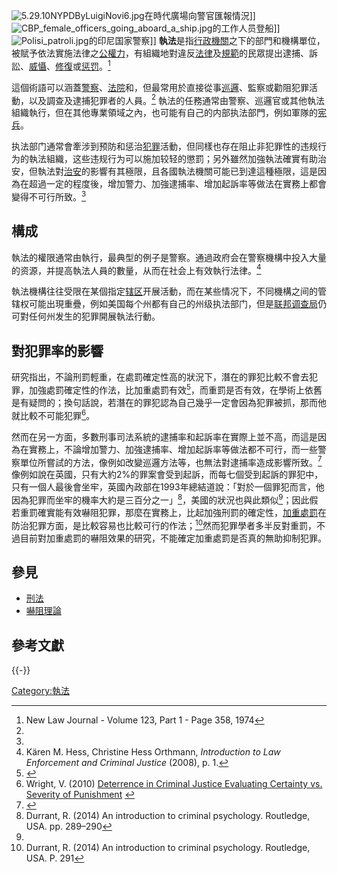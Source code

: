 [[File:5.29.10NYPDByLuigiNovi6.jpg|thumb]]在時代廣場向警官匯報情況]]
[[File:CBP_female_officers_going_aboard_a_ship.jpg|thumb]]的工作人员登船]]
[[File:Polisi_patroli.jpg|thumb]]的印尼国家警察]]
'''執法'''是指[[行政機關|行政機關]]之下的部門和機構單位，被賦予依法實施法律之[[公權力|公權力]]，有組織地對違反[[法律|法律]]及[[社會規範|規範]]的民眾提出逮捕、訴訟、[[嚇阻理論|威懾]]、[[更生|修復]]或[[惩罚|惩罚]]。<ref>New Law Journal - Volume 123, Part 1 - Page 358, 1974</ref>

這個術語可以涵蓋[[警察|警察]]、[[法院|法院]]和{{tsl|en|Corrections|惩教}}，但最常用於直接從事[[巡邏|巡邏]]、監察或勸阻犯罪活動，以及調查及逮捕犯罪者的人員。<ref name="ILE"/> 執法的任務通常由警察、巡邏官或其他執法組織執行，但在其他專業領域之內，也可能有自己的内部执法部門，例如軍隊的[[宪兵|宪兵]]。

执法部门通常會牽涉到预防和惩治[[犯罪|犯罪]]活動，但同樣也存在阻止非犯罪性的违规行为的執法組織，这些违规行为可以施加较轻的懲罰；另外雖然加強執法確實有助治安，但執法對[[治安|治安]]的影響有其極限，且各國執法機關可能已到達這種極限，這是因為在超過一定的程度後，增加警力、加強逮捕率、增加起訴率等做法在實務上都會變得不可行所致。<ref name="Hans Zeisel" />

== 構成 ==
執法的權限通常由{{tsl|en|Law enforcement agency|執法機構}}執行，最典型的例子是警察。通過政府会在警察機構中投入大量的资源，并提高執法人員的數量，从而在社会上有效執行法律。<ref name="ILE">Kären M. Hess, Christine Hess Orthmann, ''Introduction to Law Enforcement and Criminal Justice'' (2008), p. 1.</ref> 

執法機構往往受限在某個指定[[司法管轄權|辖区]]开展活動，而在某些情况下，不同機構之间的管辖权可能出現重疊，例如美国每个州都有自己的州级执法部门，但是[[联邦调查局|联邦调查局]]仍可對任何州发生的犯罪開展執法行動。

== 對犯罪率的影響 ==
研究指出，不論刑罰輕重，在處罰確定性高的狀況下，潛在的罪犯比較不會去犯罪，加強處罰確定性的作法，比加重處罰有效<ref>{{cite web |title=Five Things About Deterrence |url=https://nij.ojp.gov/topics/articles/five-things-about-deterrence |website=ational Institute of Justice |accessdate=2021-04-25 |archive-date=2021-07-02 |archive-url=https://web.archive.org/web/20210702211117/https://nij.ojp.gov/topics/articles/five-things-about-deterrence |dead-url=no }}</ref>，而重罰是否有效，在學術上依舊是有疑問的；換句話說，若潛在的罪犯認為自己幾乎一定會因為犯罪被抓，那而他就比較不可能犯罪<ref>Wright, V. (2010) [https://www.sentencingproject.org/wp-content/uploads/2016/01/Deterrence-in-Criminal-Justice.pdf Deterrence in Criminal Justice Evaluating Certainty vs. Severity of Punishment] {{Wayback|url=https://www.sentencingproject.org/wp-content/uploads/2016/01/Deterrence-in-Criminal-Justice.pdf |date=20191112102732 }}</ref>。

然而在另一方面，多數刑事司法系統的逮捕率和起訴率在實際上並不高，而這是因為在實務上，不論增加警力、加強逮捕率、增加起訴率等做法都不可行，而一些警察單位所嘗試的方法，像例如改變巡邏方法等，也無法對逮捕率造成影響所致。<ref name="Hans Zeisel">{{cite journal |author1=Hans Zeisel |title=Limits of Law Enforcement |journal=American Journal of Sociology |date=1985 |volume=91 |issue=3 |pages=726-729 |url=https://core.ac.uk/download/pdf/234134306.pdf |access-date=2021-05-11 |archive-date=2021-05-11 |archive-url=https://web.archive.org/web/20210511095929/https://core.ac.uk/download/pdf/234134306.pdf |dead-url=no }}</ref>像例如說在英國，只有大約2%的罪案會受到起訴，而每七個受到起訴的罪犯中，只有一個人最後會坐牢，英國內政部在1993年總結道說：「對於一個罪犯而言，他因為犯罪而坐牢的機率大約是三百分之一」<ref>Durrant, R. (2014) An introduction to criminal psychology. Routledge, USA. pp. 289–290</ref>，美國的狀況也與此類似<ref name="Hans Zeisel" />；因此假若重罰確實能有效嚇阻犯罪，那麼在實務上，比起加強刑罰的確定性，[[嚇阻理論|加重處罰]]在防治犯罪方面，是比較容易也比較可行的作法；<ref>Durrant, R. (2014) An introduction to criminal psychology. Routledge, USA. P. 291</ref>然而犯罪學者多半反對重罰，不過目前對加重處罰的嚇阻效果的研究，不能確定加重處罰是否真的無助抑制犯罪。

== 參見 ==
* [[刑法|刑法]]
* [[嚇阻理論|嚇阻理論]]

== 參考文獻 ==
{{Wiktionary|執法}}
{{Reflist}}
{{-}}
{{Law}}
{{Authority control}}

[[Category:執法|Category:執法]]